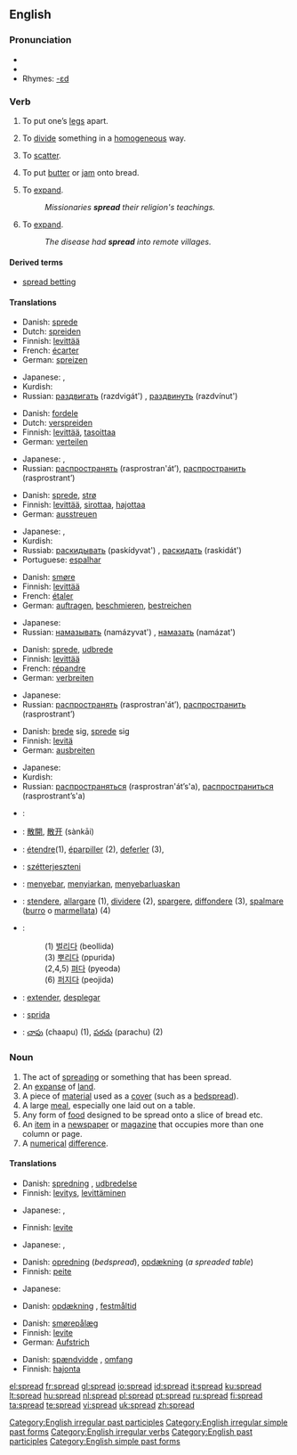 {{wikipedia|dab=spread}}
==English==

{{rank|expect|nation|legal|965|spread|enter|consider|provided}}

===Pronunciation===
* {{IPA|/'sprɛd/}}
* {{audio|en-us-spread.ogg|Audio (US)}}
* Rhymes: [[Rhymes:English:-ɛd|-ɛd]]

===Verb===
{{en-verb|spreads|spreading|spread}}

# {{transitive}} To put one’s [[leg]]s apart.
# {{transitive}} To [[divide]] something in a [[homogeneous]] way.
# {{transitive}} To [[scatter]].
# {{transitive}} To put [[butter]] or [[jam]] onto bread.
# {{transitive}} To [[expand]].
#:''Missionaries '''spread''' their religion's teachings.''
# {{intransitive}} To [[expand]].
#:''The disease had '''spread''' into remote villages.''

====Derived terms====
* [[spread betting]]

====Translations====
{{trans-top|to put one’s legs apart}}
* Danish: [[sprede]]
* Dutch: [[spreiden]]
* Finnish: [[levittää]]
* French: [[écarter]]
* German: [[spreizen]]
{{trans-mid}}
* Japanese: {{t|ja|sc=Jpan|開かせる|tr=hirakaseru}}, {{t|ja|sc=Jpan|広げる|tr=hirogeru}}
* Kurdish: {{KUchar|[[قاچ کردنه‌وه‌‌]]}}
* Russian: [[раздвигать]] (razdvigát') {{impf}}, [[раздвинуть]] (razdvínut') {{pf}}
{{trans-bottom}}

{{trans-top|to divide something in a homogeneous way}}
* Danish: [[fordele]]
* Dutch: [[verspreiden]]
* Finnish: [[levittää]], [[tasoittaa]]
* German: [[verteilen]]
{{trans-mid}}
* Japanese: {{t|ja|sc=Jpan|開く|tr=hiraku}}, {{t|ja|sc=Jpan|裂く|tr=saku}}
* Russian: [[распространять]] (rasprostran'át’), [[распространить]] (rasprostrant’)
{{trans-bottom}}

{{trans-top|to scatter}}
* Danish: [[sprede]], [[strø]]
* Finnish: [[levittää]], [[sirottaa]], [[hajottaa]]
* German: [[ausstreuen]]
{{trans-mid}}
* Japanese: {{t|ja|sc=Jpan|散らす|tr=chirasu}}, {{t|ja|sc=Jpan|ばら撒く|tr=baramaku}}
* Kurdish: {{KUchar|[[بڵاوکردنه‌وه‌]]}}
* Russiab: [[раскидывать]] (paskídyvat') {{impf}}, [[раскидать]] (raskidát') {{pf}}
* Portuguese: [[espalhar]]
{{trans-bottom}}

{{trans-top|to put butter or jam onto bread}}
* Danish: [[smøre]]
* Finnish: [[levittää]]
* French: [[étaler]]
* German: [[auftragen]], [[beschmieren]], [[bestreichen]]
{{trans-mid}}
* Japanese: {{t|ja|sc=Jpan|塗る|tr=nuru}}
* Russian: [[намазывать]] (namázyvat') {{impf}}, [[намазать]] (namázat') {{pf}}
{{trans-bottom}}

{{trans-top|(transitive) to expand}}
* Danish: [[sprede]], [[udbrede]]
* Finnish: [[levittää]]
* French: [[répandre]]
* German: [[verbreiten]]
{{trans-mid}}
* Japanese: {{t|ja|sc=Jpan|広げる|tr=hirogeru}}
* Russian: [[распространять]] (rasprostran'át’), [[распространить]] (rasprostrant’)
{{trans-bottom}}

{{trans-top|(intransitive) to expand}}
* Danish: [[brede]] sig, [[sprede]] sig
* Finnish: [[levitä]]
* German: [[ausbreiten]]
{{trans-mid}}
* Japanese: {{t|ja|sc=Jpan|広がる|tr=hirogaru}}
* Kurdish: {{KUchar|[[بڵاوکردنه‌وه‌]]}}
* Russian: [[распространяться]] (rasprostran'át’s'a), [[распространиться]] (rasprostrant’s'a)
{{trans-bottom}}

<!-- please remove this section once all the words have been moved to their approriate tables above-->
{{checktrans-top}}
* {{ttbc|Arabic}}: {{ARchar|[[فرد]]}} {{unicode|(fárada)}}
* {{ttbc|Chinese}}: [[散開]], [[散开]] (sànkāi)
* {{ttbc|French}}: [[étendre]](1), [[éparpiller]] (2), [[deferler]] (3),
* {{ttbc|Hungarian}}: [[szétterjeszteni]]
* {{ttbc|Indonesian}}: [[sebar|menyebar]], [[siar|menyiarkan]], [[sebar luas|menyebarluaskan]]
* {{ttbc|Italian}}: [[stendere]], [[allargare]] (1), [[dividere]] (2), [[spargere]], [[diffondere]] (3), [[spalmare]] ([[burro]] o [[marmellata]]) (4)
{{trans-mid}}
* {{ttbc|Korean}}:
*:(1) [[벌리다]] (beollida)
*:(3) [[뿌리다]] (ppurida)
*:(2,4,5) [[펴다]] (pyeoda)
*:(6) [[퍼지다]] (peojida)
* {{ttbc|Spanish}}: [[extender]], [[desplegar]]
* {{ttbc|Swedish}}: [[sprida]]
* {{ttbc|[[Telugu]]}}: [[చాపు]] (chaapu) (1), [[పరచు]] (parachu) (2)
{{trans-bottom}}

===Noun===
{{en-noun}}

# The act of [[spreading]] or something that has been spread.
# An [[expanse]] of [[land]].
# A piece of [[material]] used as a [[cover]] (such as a [[bedspread]]).
# A large [[meal]], especially one laid out on a table.
# Any form of [[food]] designed to be spread onto a slice of bread etc.
# An [[item]] in a [[newspaper]] or [[magazine]] that occupies more than one column or page.
# A [[numerical]] [[difference]].

====Translations====
{{trans-top|act of spreading}}
* Danish: [[spredning]] {{c}}, [[udbredelse]] {{c}}
* Finnish: [[levitys]], [[levittää|levittäminen]]
{{trans-mid}}
* Japanese: {{t|ja|sc=Jpan|拡散|tr=kakusan}}, {{t|ja|sc=Jpan|展開|tr=tenkai}}
{{trans-bottom}}

{{trans-top|something that has been spread}}
* Finnish: [[levite]]
{{trans-mid}}
* Japanese: {{t|ja|sc=Jpan|拡散|tr=kakusan}}, {{t|ja|sc=Jpan|展開|tr=tenkai}}
{{trans-bottom}}

{{trans-top|expanse of land}}
{{trans-mid}}
{{trans-bottom}}

{{trans-top|piece of material used as a cover (such as a bedspread)}}
* Danish: [[opredning]] {{c}} (''bedspread''), [[opdækning]] {{c}} (''a spreaded table'')
* Finnish: [[peite]]
{{trans-mid}}
* Japanese: {{i-c|requires an object to be spread before this word}} {{t|ja|sc=Jpan|掛け|tr=kake}}
{{trans-bottom}}

{{trans-top|large meal, especially one laid out on a table}}
* Danish: [[opdækning]] {{c}}, [[festmåltid]] {{c}}
{{trans-mid}}
{{trans-bottom}}

{{trans-top|food designed to be spread}}
* Danish: [[smørepålæg]] {{n}}
* Finnish: [[levite]]
* German: [[Aufstrich]] {{m}}
{{trans-mid}}
{{trans-bottom}}

{{trans-top|item in a newspaper or magazine that occupies more than one column or page}}
{{trans-mid}}
{{trans-bottom}}

{{trans-top|numerical difference}}
* Danish: [[spændvidde]] {{c}}, [[omfang]] {{n}}
* Finnish: [[hajonta]]
{{trans-mid}}
{{trans-bottom}}

[[Category:English irregular past participles]]
[[Category:English irregular simple past forms]]
[[Category:English irregular verbs]]
[[Category:English past participles]]
[[Category:English simple past forms]]

[[el:spread]]
[[fr:spread]]
[[gl:spread]]
[[io:spread]]
[[id:spread]]
[[it:spread]]
[[ku:spread]]
[[lt:spread]]
[[hu:spread]]
[[nl:spread]]
[[pl:spread]]
[[pt:spread]]
[[ru:spread]]
[[fi:spread]]
[[ta:spread]]
[[te:spread]]
[[vi:spread]]
[[uk:spread]]
[[zh:spread]]